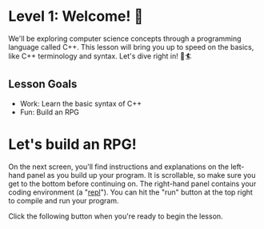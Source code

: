 # Level 1: Welcome! 👋

We'll be exploring computer science concepts through a programming
language called C++. This lesson will bring you up to speed on the basics,
like C++ terminology and syntax. Let's dive right in! 🌊🏄

## Lesson Goals

- Work: Learn the basic syntax of C++
- Fun: Build an RPG

# Let's build an RPG!

On the next screen, you'll find instructions and explanations
on the left-hand panel as you build up your program.
It is scrollable, so make sure you get to the bottom before continuing on.
The right-hand panel contains your coding environment
(a "[repl](https://docs.repl.it/)").
You can hit the "run" button at the top right to compile and run your program.

Click the following button when you're ready to begin the lesson.

